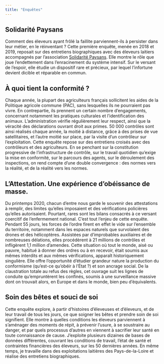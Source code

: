 ```yaml
---
title: "Enquêtes"
---
```


## Solidarité Paysans

Comment des éleveurs ayant frôlé la faillite parviennent-ils à persister dans leur métier, en le réinventant ? Cette première enquête, menée en 2018 et 2019, reposait sur des entretiens biographiques avec des éleveurs laitiers accompagnés par l'association [Solidarité Paysans](https://solidaritepaysans.org/). Elle montre le rôle que joue l'endettement dans l'enracinement du système intensif. Sur le versant de l'espoir, elle étudie un dispositif rare et précieux, par lequel l'infortune devient dicible et réparable en commun.

## À quoi tient la conformité ?

Chaque année, la plupart des agriculteurs français sollicitent les aides de la Politique agricole commune (PAC), sans lesquelles ils ne pourraient pas vivre. En contrepartie, ils prennent un certain nombre d'engagements, concernant notamment les pratiques culturales et l'identification des animaux. L'administration vérifie régulièrement leur respect, ainsi que la véracité des déclarations ouvrant droit aux primes. 50 000 contrôles sont ainsi réalisés chaque année, la moitié à distance, grâce à des prises de vue satellitaires, et l'autre moitié sur place, par la visite d'un contrôleur sur l'exploitation. Cette enquête repose sur des entretiens croisés avec des contrôleurs et des agriculteurs. En se penchant sur la constitution progressive de l'infrastructure de contrôle, sur le travail quotidien qu'exige la mise en conformité, sur le parcours des agents, sur le déroulement des inspections, on rend compte d'une double convergence : des normes vers la réalité, et de la réalité vers les normes.

## L'Attestation. Une expérience d'obéissance de masse.

Du printemps 2020, chacun d'entre nous garde le souvenir des attestations à remplir, des limites qu'elles imposaient et des vérifications policières qu'elles autorisaient. Pourtant, rares sont les bilans consacrés à ce versant coercitif de l'enfermement national. C'est tout l'enjeu de cette enquête. Pendant 55 jours, les forces de l'ordre firent en effet le vide sur l'ensemble du territoire, notamment dans les espaces naturels que survolaient des drones et des hélicoptères. Assistées par d'improbables auxiliaires et de nombreuses délations, elles procédèrent à 21 millions de contrôles et infligèrent 1,1 million d'amendes. Cette situation où tout le monde, aisé ou pauvre, habitué à donner des ordres ou à en recevoir, était soumis aux mêmes interdits et aux mêmes vérifications, apparaît historiquement singulière. Elle offre l'opportunité d'étudier grandeur nature la production du conformisme (qu'est-ce qu'obéir à l'État ?) et son ancrage social. De la claustration totale au refus des règles, cet ouvrage suit les lignes de conduite qu'empruntèrent les confinés, soumis à une surveillance massive dont on trouvait alors, en Europe et dans le monde, bien peu d'équivalents.

## Soin des bêtes et souci de soi

Cette enquête explore, à partir d'histoires d'éleveuses et d'éleveurs, et de leur travail de tous les jours, ce que soigner les bêtes et prendre soin de soi signifient. Elle montre à quelles conditions les éleveurs parviennent à s'aménager des moments de répit, à prévenir l'usure, à se soustraire au danger, et par quels processus d'autres en viennent à sacrifier leur santé en toute connaissance de cause. J'exploite plusieurs dizaines de bases de données différentes, couvrant les conditions de travail, l'état de santé et contraintes financières des éleveurs, sur les 50 dernières années. En même temps, je travaille dans des exploitations laitières des Pays-de-la-Loire et réalise des entretiens biographiques. 
